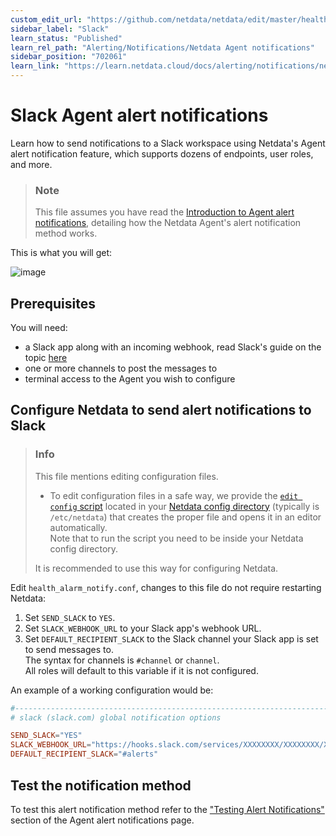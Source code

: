 ```yaml
---
custom_edit_url: "https://github.com/netdata/netdata/edit/master/health/notifications/slack/README.md"
sidebar_label: "Slack"
learn_status: "Published"
learn_rel_path: "Alerting/Notifications/Netdata Agent notifications"
sidebar_position: "702061"
learn_link: "https://learn.netdata.cloud/docs/alerting/notifications/netdata-agent-notifications/slack"
---
```

# Slack Agent alert notifications

Learn how to send notifications to a Slack workspace using Netdata's Agent alert notification feature, which supports dozens of endpoints, user roles, and more.

> ### Note
>
> This file assumes you have read the [Introduction to Agent alert notifications](/docs/alerting/notifications/netdata-agent-notifications), detailing how the Netdata Agent's alert notification method works.

This is what you will get:

![image](https://user-images.githubusercontent.com/70198089/229841857-77ed2562-ee62-427b-803a-cef03d08238d.png)


## Prerequisites

You will need:

- a Slack app along with an incoming webhook, read Slack's guide on the topic [here](https://api.slack.com/messaging/webhooks)
- one or more channels to post the messages to
- terminal access to the Agent you wish to configure

## Configure Netdata to send alert notifications to Slack

> ### Info
>
> This file mentions editing configuration files.  
>
> - To edit configuration files in a safe way, we provide the [`edit config` script](/docs/configuring/configuration#use-edit-config-to-edit-configuration-files) located in your [Netdata config directory](/docs/configuring/configuration#the-netdata-config-directory) (typically is `/etc/netdata`) that creates the proper file and opens it in an editor automatically.  
> Note that to run the script you need to be inside your Netdata config directory.
>
> It is recommended to use this way for configuring Netdata.

Edit `health_alarm_notify.conf`, changes to this file do not require restarting Netdata:

1. Set `SEND_SLACK` to `YES`.
2. Set `SLACK_WEBHOOK_URL` to your Slack app's webhook URL.
3. Set `DEFAULT_RECIPIENT_SLACK` to the Slack channel your Slack app is set to send messages to.  
   The syntax for channels is `#channel` or `channel`.  
   All roles will default to this variable if it is not configured.

An example of a working configuration would be:

```conf
#------------------------------------------------------------------------------
# slack (slack.com) global notification options

SEND_SLACK="YES"
SLACK_WEBHOOK_URL="https://hooks.slack.com/services/XXXXXXXX/XXXXXXXX/XXXXXXXXXXXXXXXXXXXXXXXXXXXXXXX" 
DEFAULT_RECIPIENT_SLACK="#alerts"
```

## Test the notification method

To test this alert notification method refer to the ["Testing Alert Notifications"](/docs/alerting/notifications/netdata-agent-notifications#testing-alert-notifications) section of the Agent alert notifications page.
